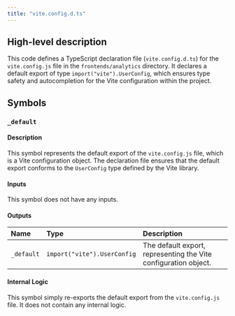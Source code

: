 ```yaml
---
title: "vite.config.d.ts"
---
```


## High-level description
This code defines a TypeScript declaration file (`vite.config.d.ts`) for the `vite.config.js` file in the `frontends/analytics` directory. It declares a default export of type `import("vite").UserConfig`, which ensures type safety and autocompletion for the Vite configuration within the project.

## Symbols

### `_default`
#### Description
This symbol represents the default export of the `vite.config.js` file, which is a Vite configuration object. The declaration file ensures that the default export conforms to the `UserConfig` type defined by the Vite library.

#### Inputs
This symbol does not have any inputs.

#### Outputs
| Name | Type | Description |
|:-----|:-----|:------------|
| `_default` | `import("vite").UserConfig` | The default export, representing the Vite configuration object. |

#### Internal Logic
This symbol simply re-exports the default export from the `vite.config.js` file. It does not contain any internal logic.
